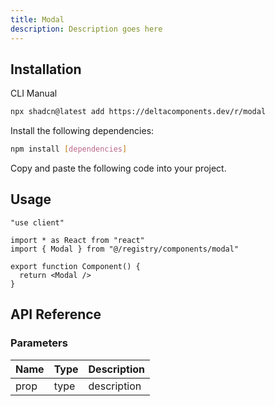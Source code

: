 ```yaml
---
title: Modal
description: Description goes here
---
```


<ComponentPreview name="modal-demo" />

## Installation

<Tabs defaultValue="cli">

<TabsList>
  <TabsTrigger value="cli">CLI</TabsTrigger>
  <TabsTrigger value="manual">Manual</TabsTrigger>
</TabsList>

<TabsContent value="cli">

```bash
npx shadcn@latest add https://deltacomponents.dev/r/modal
```

</TabsContent>

<TabsContent value="manual">

<Steps>

<Step>Install the following dependencies:</Step>

```bash
npm install [dependencies]
```

<Step>Copy and paste the following code into your project.</Step>

<ComponentSource name="modal" />

</Steps>

</TabsContent>

</Tabs>

## Usage

```tsx
"use client"

import * as React from "react"
import { Modal } from "@/registry/components/modal"

export function Component() {
  return <Modal />
}
```

## API Reference

### Parameters

| Name | Type | Description |
| ---- | ---- | ----------- |
| prop | type | description |
